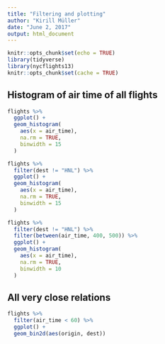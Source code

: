 ```yaml
---
title: "Filtering and plotting"
author: "Kirill Müller"
date: "June 2, 2017"
output: html_document
---
```


```r
knitr::opts_chunk$set(echo = TRUE)
library(tidyverse)
library(nycflights13)
knitr::opts_chunk$set(cache = TRUE)
```


## Histogram of air time of all flights

```r
flights %>% 
  ggplot() +
  geom_histogram(
    aes(x = air_time),
    na.rm = TRUE,
    binwidth = 15
  )
```


```r
flights %>%
  filter(dest != "HNL") %>%
  ggplot() +
  geom_histogram(
    aes(x = air_time),
    na.rm = TRUE,
    binwidth = 15
  )
```


```r
flights %>%
  filter(dest != "HNL") %>%
  filter(between(air_time, 400, 500)) %>% 
  ggplot() +
  geom_histogram(
    aes(x = air_time),
    na.rm = TRUE,
    binwidth = 10
  )
```

## All very close relations

```r
flights %>%
  filter(air_time < 60) %>% 
  ggplot() +
  geom_bin2d(aes(origin, dest))
```
